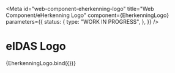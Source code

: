 <!-- @license CC0-1.0 -->


<Meta
  id="web-component-eherkenning-logo"
  title="Web Component/eHerkenning Logo"
  component={EherkenningLogo}
  parameters={{
    status: {
      type: "WORK IN PROGRESS",
    },
  }}
/>

# eIDAS Logo

<Canvas>
  <Story name="Default">{EherkenningLogo.bind({})}</Story>
</Canvas>
